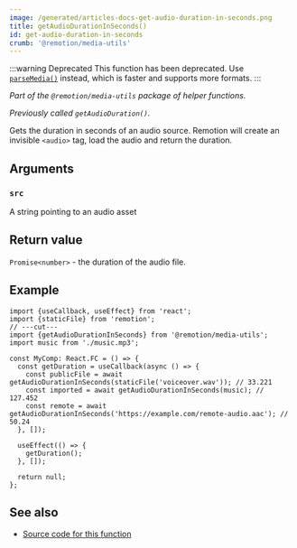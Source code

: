 ```yaml
---
image: /generated/articles-docs-get-audio-duration-in-seconds.png
title: getAudioDurationInSeconds()
id: get-audio-duration-in-seconds
crumb: '@remotion/media-utils'
---
```


:::warning Deprecated
This function has been deprecated. Use [`parseMedia()`](/docs/media-parser/parse-media) instead, which is faster and supports more formats.
:::

_Part of the `@remotion/media-utils` package of helper functions._

_Previously called `getAudioDuration()`._

Gets the duration in seconds of an audio source. Remotion will create an invisible `<audio>` tag, load the audio and return the duration.

## Arguments

### `src`

A string pointing to an audio asset

## Return value

`Promise<number>` - the duration of the audio file.

## Example

```tsx twoslash
import {useCallback, useEffect} from 'react';
import {staticFile} from 'remotion';
// ---cut---
import {getAudioDurationInSeconds} from '@remotion/media-utils';
import music from './music.mp3';

const MyComp: React.FC = () => {
  const getDuration = useCallback(async () => {
    const publicFile = await getAudioDurationInSeconds(staticFile('voiceover.wav')); // 33.221
    const imported = await getAudioDurationInSeconds(music); // 127.452
    const remote = await getAudioDurationInSeconds('https://example.com/remote-audio.aac'); // 50.24
  }, []);

  useEffect(() => {
    getDuration();
  }, []);

  return null;
};
```

## See also

- [Source code for this function](https://github.com/remotion-dev/remotion/blob/main/packages/media-utils/src/get-audio-duration-in-seconds.ts)
